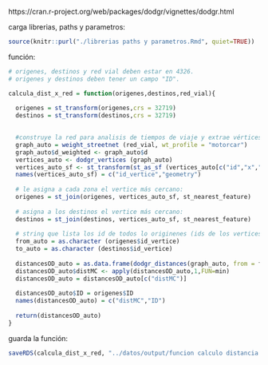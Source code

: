 
https://cran.r-project.org/web/packages/dodgr/vignettes/dodgr.html

carga librerias, paths y parametros:
```r
source(knitr::purl("./librerias paths y parametros.Rmd", quiet=TRUE))
```

función:
```r

# origenes, destinos y red vial deben estar en 4326.
# origenes y destinos deben tener un campo "ID".

calcula_dist_x_red = function(origenes,destinos,red_vial){
  
  origenes = st_transform(origenes,crs = 32719)
  destinos = st_transform(destinos,crs = 32719)

  
  #construye la red para analisis de tiempos de viaje y extrae vértices:
  graph_auto = weight_streetnet (red_vial, wt_profile = "motorcar")
  graph_auto$d_weighted <- graph_auto$d 
  vertices_auto <- dodgr_vertices (graph_auto)
  vertices_auto_sf <- st_transform(st_as_sf (vertices_auto[c("id","x","y")],coords=c("x","y"), crs = 4326 ), crs = 32719 )
  names(vertices_auto_sf) = c("id_vertice","geometry")  
  
  # le asigna a cada zona el vertice más cercano:
  origenes = st_join(origenes, vertices_auto_sf, st_nearest_feature)
  
  # asigna a los destinos el vertice más cercano:
  destinos = st_join(destinos, vertices_auto_sf, st_nearest_feature)
  
  # string que lista los id de todos lo originenes (ids de los vertices asociables a cada centroide)
  from_auto = as.character (origenes$id_vertice)
  to_auto = as.character (destinos$id_vertice)
   
  distancesOD_auto = as.data.frame(dodgr_distances(graph_auto, from = from_auto, to = to_auto))
  distancesOD_auto$distMC <- apply(distancesOD_auto,1,FUN=min)
  distancesOD_auto = distancesOD_auto[c("distMC")]
  
  distancesOD_auto$ID = origenes$ID
  names(distancesOD_auto) = c("distMC","ID")
   
  return(distancesOD_auto)
}

```

guarda la función:
```r
saveRDS(calcula_dist_x_red, "../datos/output/funcion calculo distancia al mas cercano por la red.RDS")
```



